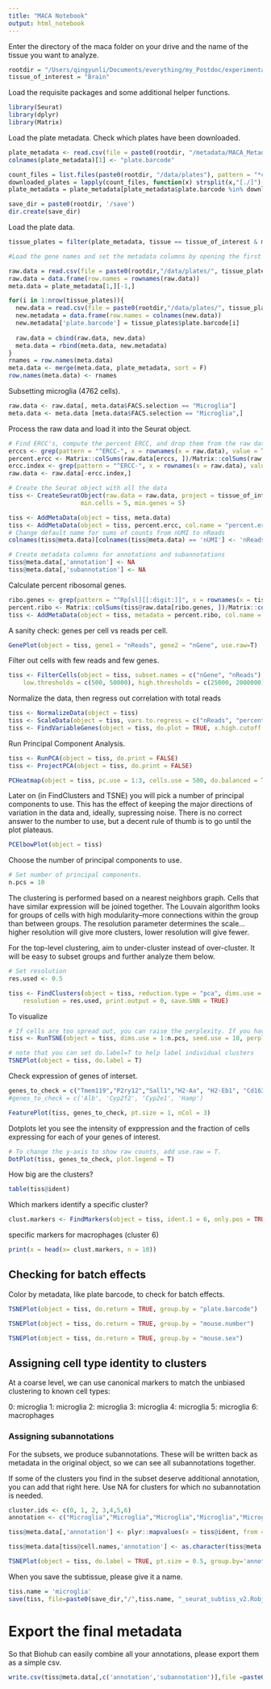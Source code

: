 ```yaml
---
title: "MACA Notebook"
output: html_notebook
---
```


Enter the directory of the maca folder on your drive and the name of the tissue you want to analyze.

```r
rootdir = "/Users/qingyunli/Documents/everything/my_Postdoc/experimental_procedures/single_cell_RNAseq/MACA_project/maca"
tissue_of_interest = "Brain"
```

Load the requisite packages and some additional helper functions.

```r
library(Seurat)
library(dplyr)
library(Matrix)
```

Load the plate metadata. Check which plates have been downloaded.

```r

plate_metadata <- read.csv(file = paste0(rootdir, "/metadata/MACA_Metadata.csv"), sep=",", header = TRUE)
colnames(plate_metadata)[1] <- "plate.barcode"

count_files = list.files(paste0(rootdir, "/data/plates"), pattern = "*counts.tab",recursive = FALSE)
downloaded_plates = lapply(count_files, function(x) strsplit(x,"[./]")[[1]][1])
plate_metadata = plate_metadata[plate_metadata$plate.barcode %in% downloaded_plates,]

save_dir = paste0(rootdir, '/save')
dir.create(save_dir)
```

Load the plate data.

```r
tissue_plates = filter(plate_metadata, tissue == tissue_of_interest & mouse.age == 3)[,c('plate.barcode','tissue','subtissue','mouse.sex')]

#Load the gene names and set the metadata columns by opening the first file

raw.data = read.csv(file = paste0(rootdir,"/data/plates/", tissue_plates$plate.barcode[1], '.counts.tab') ,sep='\t')
raw.data = data.frame(row.names = rownames(raw.data))
meta.data = plate_metadata[1,][-1,]

for(i in 1:nrow(tissue_plates)){
  new.data = read.csv(file = paste0(rootdir,"/data/plates/", tissue_plates$plate.barcode[i], '.counts.tab') ,sep='\t')
  new.metadata = data.frame(row.names = colnames(new.data))
  new.metadata['plate.barcode'] = tissue_plates$plate.barcode[i]
  
  raw.data = cbind(raw.data, new.data)
  meta.data = rbind(meta.data, new.metadata)
}
rnames = row.names(meta.data)
meta.data <- merge(meta.data, plate_metadata, sort = F)
row.names(meta.data) <- rnames
```

Subsetting microglia (4762 cells).

```r
raw.data <- raw.data[, meta.data$FACS.selection == "Microglia"]
meta.data <- meta.data [meta.data$FACS.selection == "Microglia",]
```


Process the raw data and load it into the Seurat object.

```r
# Find ERCC's, compute the percent ERCC, and drop them from the raw data.
erccs <- grep(pattern = "^ERCC-", x = rownames(x = raw.data), value = TRUE)
percent.ercc <- Matrix::colSums(raw.data[erccs, ])/Matrix::colSums(raw.data)
ercc.index <- grep(pattern = "^ERCC-", x = rownames(x = raw.data), value = FALSE)
raw.data <- raw.data[-ercc.index,]

# Create the Seurat object with all the data
tiss <- CreateSeuratObject(raw.data = raw.data, project = tissue_of_interest, 
                    min.cells = 5, min.genes = 5)

tiss <- AddMetaData(object = tiss, meta.data)
tiss <- AddMetaData(object = tiss, percent.ercc, col.name = "percent.ercc")
# Change default name for sums of counts from nUMI to nReads
colnames(tiss@meta.data)[colnames(tiss@meta.data) == 'nUMI'] <- 'nReads'

# Create metadata columns for annotations and subannotations
tiss@meta.data[,'annotation'] <- NA
tiss@meta.data[,'subannotation'] <- NA
```

Calculate percent ribosomal genes.

```r
ribo.genes <- grep(pattern = "^Rp[sl][[:digit:]]", x = rownames(x = tiss@data), value = TRUE)
percent.ribo <- Matrix::colSums(tiss@raw.data[ribo.genes, ])/Matrix::colSums(tiss@raw.data)
tiss <- AddMetaData(object = tiss, metadata = percent.ribo, col.name = "percent.ribo")
```

A sanity check: genes per cell vs reads per cell.

```r
GenePlot(object = tiss, gene1 = "nReads", gene2 = "nGene", use.raw=T)
```

Filter out cells with few reads and few genes.
```r
tiss <- FilterCells(object = tiss, subset.names = c("nGene", "nReads"), 
    low.thresholds = c(500, 50000), high.thresholds = c(25000, 2000000))
```


Normalize the data, then regress out correlation with total reads
```r
tiss <- NormalizeData(object = tiss)
tiss <- ScaleData(object = tiss, vars.to.regress = c("nReads", "percent.ribo","Rn45s"))
tiss <- FindVariableGenes(object = tiss, do.plot = TRUE, x.high.cutoff = Inf, y.cutoff = 0.5)
```

Run Principal Component Analysis.
```r
tiss <- RunPCA(object = tiss, do.print = FALSE)
tiss <- ProjectPCA(object = tiss, do.print = FALSE)
```

```r
PCHeatmap(object = tiss, pc.use = 1:3, cells.use = 500, do.balanced = TRUE, label.columns = FALSE, num.genes = 8)
```

Later on (in FindClusters and TSNE) you will pick a number of principal components to use. This has the effect of keeping the major directions of variation in the data and, ideally, supressing noise. There is no correct answer to the number to use, but a decent rule of thumb is to go until the plot plateaus.

```r
PCElbowPlot(object = tiss)
```

Choose the number of principal components to use.
```r
# Set number of principal components. 
n.pcs = 10
```

The clustering is performed based on a nearest neighbors graph. Cells that have similar expression will be joined together. The Louvain algorithm looks for groups of cells with high modularity--more connections within the group than between groups. The resolution parameter determines the scale...higher resolution will give more clusters, lower resolution will give fewer.

For the top-level clustering, aim to under-cluster instead of over-cluster. It will be easy to subset groups and further analyze them below.

```r
# Set resolution 
res.used <- 0.5

tiss <- FindClusters(object = tiss, reduction.type = "pca", dims.use = 1:n.pcs, 
    resolution = res.used, print.output = 0, save.SNN = TRUE)
```

To visualize 
```r
# If cells are too spread out, you can raise the perplexity. If you have few cells, try a lower perplexity (but never less than 10).
tiss <- RunTSNE(object = tiss, dims.use = 1:n.pcs, seed.use = 10, perplexity=30)
```


```r
# note that you can set do.label=T to help label individual clusters
TSNEPlot(object = tiss, do.label = T)
```


Check expression of genes of interset.

```r
genes_to_check = c("Tmem119","P2ry12","Sall1","H2-Aa", "H2-Eb1", "Cd163")
#genes_to_check = c('Alb', 'Cyp2f2', 'Cyp2e1', 'Hamp')

FeaturePlot(tiss, genes_to_check, pt.size = 1, nCol = 3)
```

Dotplots let you see the intensity of exppression and the fraction of cells expressing for each of your genes of interest.

```r
# To change the y-axis to show raw counts, add use.raw = T.
DotPlot(tiss, genes_to_check, plot.legend = T)
```

How big are the clusters?
```r
table(tiss@ident)
```

Which markers identify a specific cluster?

```r
clust.markers <- FindMarkers(object = tiss, ident.1 = 6, only.pos = TRUE, min.pct = 0.25, thresh.use = 0.25)
```

specific markers for macrophages (cluster 6)

```r
print(x = head(x= clust.markers, n = 10))
```

## Checking for batch effects

Color by metadata, like plate barcode, to check for batch effects.
```r
TSNEPlot(object = tiss, do.return = TRUE, group.by = "plate.barcode")
```

```r
TSNEPlot(object = tiss, do.return = TRUE, group.by = "mouse.number")
```

```r
TSNEPlot(object = tiss, do.return = TRUE, group.by = "mouse.sex")
```

## Assigning cell type identity to clusters

At a coarse level, we can use canonical markers to match the unbiased clustering to known cell types:

0: microglia 
1: microglia 
2: microglia
3: microglia
4: microglia
5: microglia
6: macrophages

### Assigning subannotations
For the subsets, we produce subannotations. These will be written back as metadata in the original object, so we can see all subannotations together.

If some of the clusters you find in the subset deserve additional annotation, you can add that right here. Use NA for clusters for which no subannotation is needed.

```r
cluster.ids <- c(0, 1, 2, 3,4,5,6)
annotation <- c("Microglia","Microglia","Microglia","Microglia","Microglia","Microglia","Macrophages" )

tiss@meta.data[,'annotation'] <- plyr::mapvalues(x = tiss@ident, from = cluster.ids, to = annotation)

tiss@meta.data[tiss@cell.names,'annotation'] <- as.character(tiss@meta.data$annotation)

TSNEPlot(object = tiss, do.label = TRUE, pt.size = 0.5, group.by='annotation')
```


When you save the subtissue, please give it a name.

```r
tiss.name = 'microglia'
save(tiss, file=paste0(save_dir,"/",tiss.name, "_seurat_subtiss_v2.Robj"))
```


# Export the final metadata

So that Biohub can easily combine all your annotations, please export them as a simple csv.

```r
write.csv(tiss@meta.data[,c('annotation','subannotation')],file =paste0(save_dir,"/", tissue_of_interest,"_microglia_metadata_v2.csv"))
```



